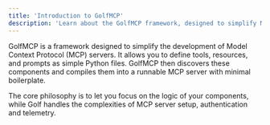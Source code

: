 ```yaml
---
title: 'Introduction to GolfMCP'
description: 'Learn about the GolfMCP framework, designed to simplify MCP server development.'
---
```


GolfMCP is a framework designed to simplify the development of Model Context Protocol (MCP) servers. It allows you to define tools, resources, and prompts as simple Python files. GolfMCP then discovers these components and compiles them into a runnable MCP server with minimal boilerplate.

The core philosophy is to let you focus on the logic of your components, while Golf handles the complexities of MCP server setup, authentication and telemetry. 